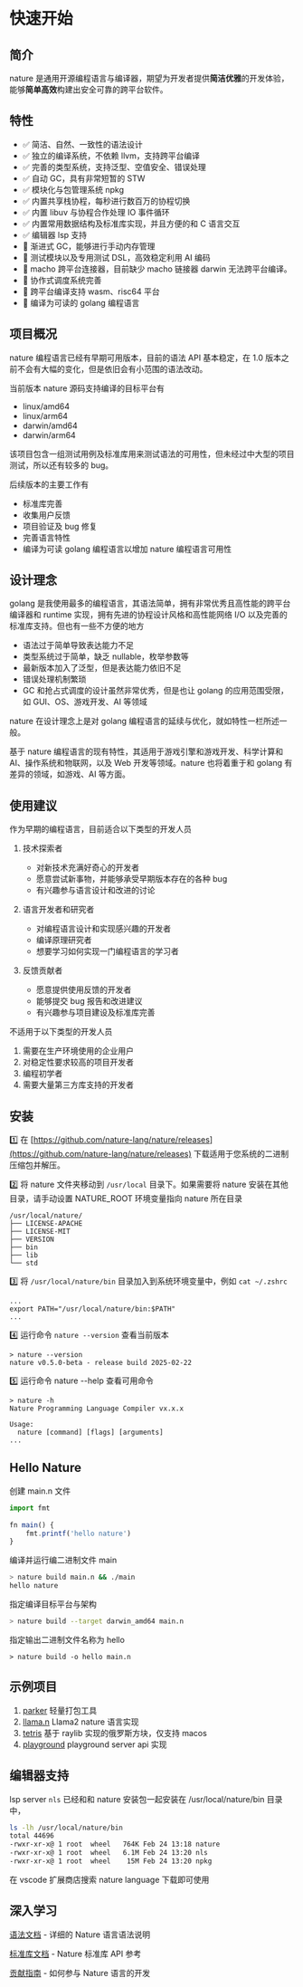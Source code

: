 # 快速开始

## 简介

nature 是通用开源编程语言与编译器，期望为开发者提供**简洁优雅**的开发体验，能够**简单高效**构建出安全可靠的跨平台软件。

## 特性
  
- ✅ 简洁、自然、一致性的语法设计
- ✅ 独立的编译系统，不依赖 llvm，支持跨平台编译
- ✅ 完善的类型系统，支持泛型、空值安全、错误处理 
- ✅ 自动 GC，具有非常短暂的 STW
- ✅ 模块化与包管理系统 npkg
- ✅ 内置共享栈协程，每秒进行数百万的协程切换  
- ✅ 内置 libuv 与协程合作处理 IO 事件循环  
- ✅ 内置常用数据结构及标准库实现，并且方便的和 C 语言交互  
- ✅ 编辑器 lsp 支持  
- 🚧 渐进式 GC，能够进行手动内存管理  
- 🚧 测试模块以及专用测试 DSL，高效稳定利用 AI 编码  
- 🚧 macho 跨平台连接器，目前缺少 macho 链接器 darwin 无法跨平台编译。
- 🚧 协作式调度系统完善  
- 🚧 跨平台编译支持 wasm、risc64 平台  
- 🚧 编译为可读的 golang 编程语言

## 项目概况

nature 编程语言已经有早期可用版本，目前的语法 API 基本稳定，在 1.0 版本之前不会有大幅的变化，但是依旧会有小范围的语法改动。  

当前版本 nature 源码支持编译的目标平台有 
- linux/amd64
- linux/arm64
- darwin/amd64
- darwin/arm64

  
该项目包含一组测试用例及标准库用来测试语法的可用性，但未经过中大型的项目测试，所以还有较多的 bug。

后续版本的主要工作有  
- 标准库完善  
- 收集用户反馈
- 项目验证及 bug 修复
- 完善语言特性
- 编译为可读 golang 编程语言以增加 nature 编程语言可用性

## 设计理念

golang 是我使用最多的编程语言，其语法简单，拥有非常优秀且高性能的跨平台编译器和 runtime 实现，拥有先进的协程设计风格和高性能网络 I/O 以及完善的标准库支持。但也有一些不方便的地方

- 语法过于简单导致表达能力不足
- 类型系统过于简单，缺乏 nullable，枚举参数等
- 最新版本加入了泛型，但是表达能力依旧不足
- 错误处理机制繁琐
- GC 和抢占式调度的设计虽然非常优秀，但是也让 golang 的应用范围受限，如 GUI、OS、游戏开发、AI 等领域

nature 在设计理念上是对 golang 编程语言的延续与优化，就如特性一栏所述一般。

基于 nature 编程语言的现有特性，其适用于游戏引擎和游戏开发、科学计算和 AI、操作系统和物联网，以及 Web 开发等领域。nature 也将着重于和 golang 有差异的领域，如游戏、AI 等方面。

## 使用建议

作为早期的编程语言，目前适合以下类型的开发人员
1. 技术探索者
    - 对新技术充满好奇心的开发者
    - 愿意尝试新事物，并能够承受早期版本存在的各种 bug
    - 有兴趣参与语言设计和改进的讨论

2. 语言开发者和研究者
    - 对编程语言设计和实现感兴趣的开发者
    - 编译原理研究者
    - 想要学习如何实现一门编程语言的学习者

3. 反馈贡献者
    - 愿意提供使用反馈的开发者
    - 能够提交 bug 报告和改进建议
    - 有兴趣参与项目建设及标准库完善

不适用于以下类型的开发人员

1. 需要在生产环境使用的企业用户
2. 对稳定性要求较高的项目开发者
3. 编程初学者
4. 需要大量第三方库支持的开发者


## 安装

1️⃣ 在 [https://github.com/nature-lang/nature/releases](https://github.com/nature-lang/nature/releases) 下载适用于您系统的二进制压缩包并解压。


2️⃣ 将 nature 文件夹移动到 `/usr/local` 目录下。如果需要将 nature 安装在其他目录，请手动设置 NATURE_ROOT 环境变量指向 nature 所在目录

```
/usr/local/nature/
├── LICENSE-APACHE
├── LICENSE-MIT
├── VERSION
├── bin
├── lib
└── std
```


3️⃣ 将 `/usr/local/nature/bin` 目录加入到系统环境变量中，例如 `cat ~/.zshrc`

```
...
export PATH="/usr/local/nature/bin:$PATH"
...
```

4️⃣ 运行命令 `nature --version` 查看当前版本

```
> nature --version
nature v0.5.0-beta - release build 2025-02-22
```

5️⃣ 运行命令 nature --help 查看可用命令

```
> nature -h
Nature Programming Language Compiler vx.x.x

Usage:
  nature [command] [flags] [arguments]
...
```

## Hello Nature

创建 main.n 文件

```js  
import fmt  
  
fn main() {  
    fmt.printf('hello nature')
}  
```

编译并运行编二进制文件 main

```sh
> nature build main.n && ./main
hello nature
```

指定编译目标平台与架构 

```sh
> nature build --target darwin_amd64 main.n
```

指定输出二进制文件名称为 hello

```
> nature build -o hello main.n
```

## 示例项目

1. [parker](https://github.com/weiwenhao/parker) 轻量打包工具
2. [llama.n](https://github.com/weiwenhao/llama.n) Llama2 nature 语言实现
3. [tetris](https://github.com/weiwenhao/tetris) 基于 raylib 实现的俄罗斯方块，仅支持 macos
4. [playground](https://github.com/weiwenhao/playground) playground server api 实现

## 编辑器支持

lsp server `nls` 已经和和 nature 安装包一起安装在 /usr/local/nature/bin 目录中，

``` sh
ls -lh /usr/local/nature/bin
total 44696
-rwxr-xr-x@ 1 root  wheel   764K Feb 24 13:18 nature
-rwxr-xr-x@ 1 root  wheel   6.1M Feb 24 13:20 nls
-rwxr-xr-x@ 1 root  wheel    15M Feb 24 13:20 npkg
```

在 vscode 扩展商店搜索 nature language 下载即可使用

##  深入学习

[语法文档](https://nature-lang.org/docs/syntax) - 详细的 Nature 语言语法说明

[标准库文档](https://nature-lang.org/docs/std) - Nature 标准库 API 参考

[贡献指南](https://nature-lang.org/docs/contribute) - 如何参与 Nature 语言的开发